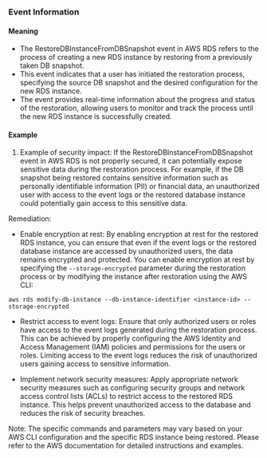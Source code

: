 
### Event Information

#### Meaning

- The RestoreDBInstanceFromDBSnapshot event in AWS RDS refers to the process of creating a new RDS instance by restoring from a previously taken DB snapshot.
- This event indicates that a user has initiated the restoration process, specifying the source DB snapshot and the desired configuration for the new RDS instance.
- The event provides real-time information about the progress and status of the restoration, allowing users to monitor and track the process until the new RDS instance is successfully created.

#### Example

1. Example of security impact: If the RestoreDBInstanceFromDBSnapshot event in AWS RDS is not properly secured, it can potentially expose sensitive data during the restoration process. For example, if the DB snapshot being restored contains sensitive information such as personally identifiable information (PII) or financial data, an unauthorized user with access to the event logs or the restored database instance could potentially gain access to this sensitive data.

Remediation:
- Enable encryption at rest: By enabling encryption at rest for the restored RDS instance, you can ensure that even if the event logs or the restored database instance are accessed by unauthorized users, the data remains encrypted and protected. You can enable encryption at rest by specifying the `--storage-encrypted` parameter during the restoration process or by modifying the instance after restoration using the AWS CLI:
```
aws rds modify-db-instance --db-instance-identifier <instance-id> --storage-encrypted
```

- Restrict access to event logs: Ensure that only authorized users or roles have access to the event logs generated during the restoration process. This can be achieved by properly configuring the AWS Identity and Access Management (IAM) policies and permissions for the users or roles. Limiting access to the event logs reduces the risk of unauthorized users gaining access to sensitive information.

- Implement network security measures: Apply appropriate network security measures such as configuring security groups and network access control lists (ACLs) to restrict access to the restored RDS instance. This helps prevent unauthorized access to the database and reduces the risk of security breaches.

Note: The specific commands and parameters may vary based on your AWS CLI configuration and the specific RDS instance being restored. Please refer to the AWS documentation for detailed instructions and examples.


